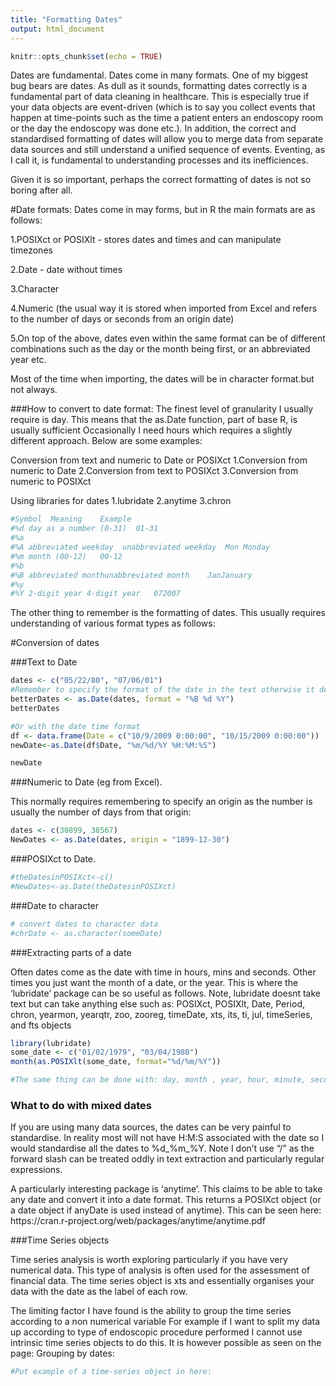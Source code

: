 ```yaml
---
title: "Formatting Dates"
output: html_document
---
```


```r
knitr::opts_chunk$set(echo = TRUE)
```


Dates are fundamental. Dates come in many formats. One of  my biggest bug bears are dates. As dull as it sounds, formatting dates correctly is a fundamental part of data cleaning in healthcare. This is especially true if your data objects are event-driven (which is to say you collect events that happen at time-points such as the time a patient enters an endoscopy room or the day the endoscopy was done etc.). In addition, the correct and standardised formatting of dates will allow you to merge data from separate data sources and still understand a unified sequence of events. Eventing, as I call it, is fundamental to understanding processes and its inefficiences.

Given it is so important, perhaps the correct formatting of dates is not so boring after all.

#Date formats:
Dates come in may forms, but in R the main formats are as follows:

 1.POSIXct or POSIXlt - stores dates and times and can manipulate timezones

 2.Date - date without times

 3.Character

 4.Numeric (the usual way it is stored when imported from Excel and refers to the number of days or seconds from an origin date)

 5.On top of the above, dates even within the same format can be of different combinations such as the day or the month being first, or an abbreviated year etc.
 
Most of the time when importing, the dates will be in character format.but not always.

###How to convert to date format:
The finest level of granularity I usually require is day. This means that the as.Date function, part of base R, is usually sufficient Occasionally I need hours which requires a slightly different approach. Below are some examples:

Conversion from text  and numeric to Date or POSIXct
 1.Conversion from numeric to Date
 2.Conversion from text to POSIXct
 3.Conversion from numeric to POSIXct
 
Using libraries for dates
 1.lubridate
 2.anytime
 3.chron


```r
#Symbol  Meaning	Example
#%d	day as a number (0-31)	01-31
#%a
#%A	abbreviated weekday  unabbreviated weekday	Mon Monday
#%m	month (00-12)	00-12
#%b
#%B	abbreviated monthunabbreviated month	JanJanuary
#%y
#%Y	2-digit year 4-digit year	072007


```
The other thing to remember is the formatting of dates. This usually requires understanding of various format types as follows:




#Conversion of dates

###Text to Date

```r
dates <- c("05/22/80", "07/06/01")
#Remember to specify the format of the date in the text otherwise it defaults to yyyy-mm-dd
betterDates <- as.Date(dates, format = "%B %d %Y")
betterDates

#Or with the date time format
df <- data.frame(Date = c("10/9/2009 0:00:00", "10/15/2009 0:00:00"))
newDate<-as.Date(df$Date, "%m/%d/%Y %H:%M:%S")

newDate

```


###Numeric to Date (eg from Excel).

This normally requires remembering to specify an origin as the number is usually the number of days from that origin:

```r
dates <- c(30899, 38567)
NewDates <- as.Date(dates, origin = "1899-12-30")
```    
   
###POSIXct to Date.
```r
#theDatesinPOSIXct<-c()
#NewDates<-as.Date(theDatesinPOSIXct)
```

###Date to character
```r
# convert dates to character data
#chrDate <- as.character(someDate)
```

###Extracting parts of a date

Often dates come as the date with time in hours, mins and seconds. Other times you just want the month of a date, or the year. This is where the 'lubridate' package
can be so useful as follows. Note, lubridate doesnt take text but can take anything else such as: POSIXct, POSIXlt, Date, Period, chron, yearmon, yearqtr, zoo, zooreg, timeDate, xts, its, ti, jul, timeSeries, and fts objects

```r
library(lubridate)
some_date <- c("01/02/1979", "03/04/1980")
month(as.POSIXlt(some_date, format="%d/%m/%Y"))

#The same thing can be done with: day, month , year, hour, minute, second and many others. See https://rpubs.com/davoodastaraky/lubridate
```

    
### What to do with mixed dates
If you are using many data sources, the dates can be very painful to standardise. In reality most will not have H:M:S associated with the date so I would standardise all
the dates to %d_%m_%Y. Note I don't use "/" as the forward slash can be treated oddly in text extraction and particularly regular expressions.

A particularly interesting package is 'anytime'. This claims to be able to take any date and convert it into a date format. This returns a POSIXct object (or a date object if 
anyDate is used instead of anytime). This can be seen here: https://cran.r-project.org/web/packages/anytime/anytime.pdf

###Time Series objects

Time series analysis is worth exploring particularly if you have very numerical data. This type of analysis is often used for the assessment of financial data.
The time series object is xts and essentially organises your data with the date as the label of each row. 

The limiting factor I have found is the ability to group the time series according to a non numerical variable For example if I want to split my data up
according to type of endoscopic procedure performed I cannot use intrinsic time series objects to do this. It is however possible as seen on the page: Grouping by dates:
```r
#Put example of a time-series object in here:
```


